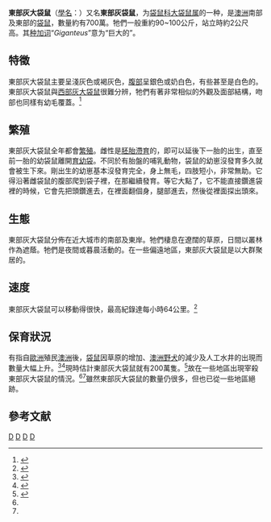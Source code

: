 {{Speciesbox
| fossil_range = {{Fossil range|5|0|早[[上新世|上新世]]至今}}
| status = LC
| status_system = iucn3.1
| status_ref = {{r|iucn}}
| image = Kangaroo and joey03.jpg
| genus = Macropus
| species = giganteus
| authority = [[喬治·肖|Shaw]], 1790
| range_map = Eastern Grey Kangaroo Range.jpg
| range_map_caption = 分佈範圍
}}

'''東部灰大袋鼠'''（[[學名|學名]]：''{{lang|la|Macropus giganteus}}''）又名'''東部灰袋鼠'''，为[[袋鼠科|袋鼠科]][[大袋鼠属|大袋鼠属]]的一种，是[[澳洲|澳洲]]南部及東部的[[袋鼠|袋鼠]]，數量約有700萬。牠們一般重約90~100公斤，站立時約2公尺高。其[[种加词|种加词]]“''Giganteus''”意为“巨大的”。

==特徵==
東部灰大袋鼠主要呈淺灰色或褐灰色，[[腹部|腹部]]呈銀色或奶白色，有些甚至是白色的。東部灰大袋鼠與[[西部灰大袋鼠|西部灰大袋鼠]]很難分辨，牠們有著非常相似的外觀及面部結構，吻部也同樣有幼毛覆蓋。<ref name="Dawson">{{cite book en|title=Kangaroos: Biology of the Largest Marsupials|last=Dawson|first=Terence J.|year=1998|publisher=University of New South Wales Press|location=Sydney, Australia|id=ISBN 0-86840-317-2|pages=12-18}}</ref>
== 繁殖 ==
東部灰大袋鼠全年都會[[繁殖|繁殖]]。雌性是[[胚胎滯育|胚胎滯育]]的，即可以延後下一胎的出生，直至前一胎的幼袋鼠離開[[育幼袋|育幼袋]]。不同於有胎盤的哺乳動物，袋鼠的幼崽沒發育多久就會被生下來。剛出生的幼崽基本沒發育完全，身上無毛，四肢短小，非常無助。它得沿著雌袋鼠的腹部爬到袋子裡，在那繼續發育。等它大點了，它不能直接鑽進袋裡的時候，它會先把頭鑽進去，在裡面翻個身，腿部進去，然後從裡面探出頭來。

==生態==
東部灰大袋鼠分佈在近大城市的南部及東岸。牠們棲息在遼闊的草原，日間以叢林作為遮蔭。牠們是夜間或暮晨活動的。在一些偏遠地區，東部灰大袋鼠是以大群聚居的。

==速度==
東部灰大袋鼠可以移動得很快，最高紀錄達每小時64公里。<ref>{{cite book en|title=The Guinness Book of World Records|year=2004|pages=53}}</ref>

==保育狀況==
有指自[[歐洲|歐洲]]殖民[[澳洲|澳洲]]後，[[袋鼠|袋鼠]]因草原的增加、[[澳洲野犬|澳洲野犬]]的減少及人工水井的出現而數量大幅上升。<ref name=graham2008>{{Cite news|author=Mark Graham|date=2008-05-19|title=Kangaroo culling begins at Australian site|url=http://www.msnbc.msn.com/id/24706458/|accessdate=2009-10-06|archive-date=2012-10-24|archive-url=https://web.archive.org/web/20121024231056/http://www.msnbc.msn.com/id/24706458/|dead-url=no}}</ref><ref name=mercer2002>{{Cite news|author=Phil Mercer|title=Kangaroo cull targets millions|date=2002-02-21|url=http://news.bbc.co.uk/2/hi/asia-pacific/1834061.stm|accessdate=2009-10-06|archive-date=2018-09-11|archive-url=https://web.archive.org/web/20180911152433/http://news.bbc.co.uk/2/hi/asia-pacific/1834061.stm|dead-url=no}}</ref>現時估計東部灰大袋鼠就有200萬隻。<ref>{{Cite web|url=http://www.bbc.co.uk/nature/wildfacts/factfiles/673.shtml|author=BBC|work=Science & Nature - Wildfacts|title=Eastern grey kangaroo|accessdate=2009-10-06|archive-date=2012-07-18|archive-url=https://archive.is/20120718225400/www.bbc.co.uk/nature/wildfacts/factfiles/673.shtml|dead-url=no}}</ref>故在一些地區出現宰殺東部灰大袋鼠的情況。<ref name=graham2008/><ref name=mercer2002/>雖然東部灰大袋鼠的數量仍很多，但也已從一些地區絕跡。

==參考文献==
{{reflist|refs=
<ref name=iucn>{{IUCN2008|assessors=Munny, P., Menkhorst, P. & Winter, J.|year=2008|id=41513|title=Macropus giganteus|downloaded=2008-12-28}}</ref>
}}

{{commons+cat|Macropus_giganteus|東部灰大袋鼠|Macropus_giganteus}}
{{Taxonbar|from=Q270098}}

[[Category:大袋鼠屬|D]]
[[Category:澳大利亞哺乳動物|D]]
[[Category:1790年描述的动物|D]]
[[Category:澳大利亚特有动物|D]]